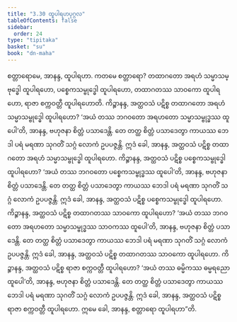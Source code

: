 ```yaml
---
title: "3.30 ထူပါရဟပုဂ္ဂလ"
tableOfContents: false
sidebar:
  order: 24
type: "tipitaka"
basket: "su"
book: "dn-maha"
---
```



<DynamicBreadcrumb />

<Division number="206" book="dn-maha">

<Paragraph number="460" book="dn-maha">
စတ္တာရောမေ, အာနန္ဒ, ထူပါရဟာ. ကတမေ စတ္တာရော? တထာဂတော အရဟံ သမ္မာသမ္ဗုဒ္ဓေါ ထူပါရဟော, ပစ္စေကသမ္ဗုဒ္ဓေါ ထူပါရဟော, တထာဂတဿ သာဝကော ထူပါရဟော, ရာဇာ စက္ကဝတ္တီ ထူပါရဟောတိ.
</Paragraph>

<Paragraph number="461" book="dn-maha">
ကိဉ္စာနန္ဒ, အတ္ထဝသံ ပဋိစ္စ တထာဂတော အရဟံ သမ္မာသမ္ဗုဒ္ဓေါ ထူပါရဟော? ‘အယံ တဿ ဘဂဝတော အရဟတော သမ္မာသမ္ဗုဒ္ဓဿ ထူပေါ’တိ, အာနန္ဒ, ဗဟုဇနာ စိတ္တံ ပသာဒေန္တိ. တေ တတ္ထ စိတ္တံ ပသာဒေတွာ ကာယဿ ဘေဒါ ပရံ မရဏာ သုဂတိံ သဂ္ဂံ လောကံ ဥပပဇ္ဇန္တိ. ဣဒံ ခေါ, အာနန္ဒ, အတ္ထဝသံ ပဋိစ္စ တထာဂတော အရဟံ သမ္မာသမ္ဗုဒ္ဓေါ ထူပါရဟော.
</Paragraph>

<Paragraph number="462" book="dn-maha">
ကိဉ္စာနန္ဒ, အတ္ထဝသံ ပဋိစ္စ ပစ္စေကသမ္ဗုဒ္ဓေါ ထူပါရဟော? ‘အယံ တဿ ဘဂဝတော ပစ္စေကသမ္ဗုဒ္ဓဿ ထူပေါ’တိ, အာနန္ဒ, ဗဟုဇနာ စိတ္တံ ပသာဒေန္တိ. တေ တတ္ထ စိတ္တံ ပသာဒေတွာ ကာယဿ ဘေဒါ ပရံ မရဏာ သုဂတိံ သဂ္ဂံ လောကံ ဥပပဇ္ဇန္တိ. ဣဒံ ခေါ, အာနန္ဒ, အတ္ထဝသံ ပဋိစ္စ ပစ္စေကသမ္ဗုဒ္ဓေါ ထူပါရဟော.
</Paragraph>

<Paragraph number="463" book="dn-maha">
ကိဉ္စာနန္ဒ, အတ္ထဝသံ ပဋိစ္စ တထာဂတဿ သာဝကော ထူပါရဟော? ‘အယံ တဿ ဘဂဝတော အရဟတော သမ္မာသမ္ဗုဒ္ဓဿ သာဝကဿ ထူပေါ’တိ, အာနန္ဒ, ဗဟုဇနာ စိတ္တံ ပသာဒေန္တိ. တေ တတ္ထ စိတ္တံ ပသာဒေတွာ ကာယဿ ဘေဒါ ပရံ မရဏာ သုဂတိံ သဂ္ဂံ လောကံ ဥပပဇ္ဇန္တိ. ဣဒံ ခေါ, အာနန္ဒ, အတ္ထဝသံ ပဋိစ္စ တထာဂတဿ သာဝကော ထူပါရဟော.
</Paragraph>

<Paragraph number="464" book="dn-maha">
ကိဉ္စာနန္ဒ, အတ္ထဝသံ ပဋိစ္စ ရာဇာ စက္ကဝတ္တီ ထူပါရဟော? ‘အယံ တဿ ဓမ္မိကဿ ဓမ္မရညော ထူပေါ’တိ, အာနန္ဒ, ဗဟုဇနာ စိတ္တံ ပသာဒေန္တိ. တေ တတ္ထ စိတ္တံ ပသာဒေတွာ ကာယဿ ဘေဒါ ပရံ မရဏာ သုဂတိံ သဂ္ဂံ လောကံ ဥပပဇ္ဇန္တိ. ဣဒံ ခေါ, အာနန္ဒ, အတ္ထဝသံ ပဋိစ္စ ရာဇာ စက္ကဝတ္တီ ထူပါရဟော. ဣမေ ခေါ, အာနန္ဒ, စတ္တာရော ထူပါရဟာ”တိ.
</Paragraph>
</Division>